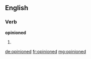 ==English==

===Verb===
'''opinioned'''

# {{past of|opinion}}

[[de:opinioned]]
[[fr:opinioned]]
[[mg:opinioned]]